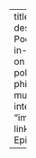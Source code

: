 ---
title: "Puliyabaazi"
description: "This Hindi Podcast brings to you in-depth conversations on politics, public policy, technology, philosophy and pretty much everything that is interesting."
image: "images/thumbnail.png"
linkText: "View All Episodes"
order: 3

---